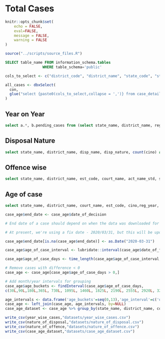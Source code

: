 # Total Cases {#total_cases}

```r
knitr::opts_chunk$set(
	echo = FALSE,
	eval=FALSE,
	message = FALSE,
	warning = FALSE
)

source("../scripts/source_files.R")
```

```sql
SELECT table_name FROM information_schema.tables
                 WHERE table_schema='public'
```


```r

cols_to_select <- c("district_code", "district_name", "state_code", "state_name", "complex_code", "court_code", "court_name", "court_no", "est_code", "cino", "case_no", "fil_no", "fil_year", "reg_no", "reg_year", "fir_no", "fir_year", "type_name", "date_of_decision", "date_of_filing", "dt_regis", "disp_name", "disp_nature", "police_station", "subordinate_court_no", "subordinate_court_case_type", "subordinate_court_case_no", "tranfer_est_flag")

all_cases <- dbxSelect(
  con,
  glue("select {paste0(cols_to_select,collapse = ',')} from case_details")
)
```

## Year on Year
```sql
select a.*, b.pending_cases from (select state_name, district_name, reg_year, count(cino) as total_cases from case_details group by state_name, district_name, reg_year) as a LEFT JOIN (select state_name, district_name, reg_year, count(cino) as pending_cases from case_details where disp_nature = '0' group by state_name, district_name, reg_year) as b ON a.state_name=b.state_name AND a.district_name=b.district_name AND a.reg_year=b.reg_year
```

## Disposal Nature
```sql
select state_name, district_name, disp_name, disp_nature, count(cino) as total_cases from case_details where disp_nature != '0' group by state_name, district_name, disp_name, disp_nature
```

## Offence wise
```sql
select state_name, district_name, est_code, court_name, act_name_std, section_name_std, count(cino) as total_cases from (select c.act_name_std, c.section_name_std, d.* from acts_subset as c inner join (select a.*, b.state_name, b.district_name, b.est_code, b.court_name FROM case_acts as a LEFT JOIN case_details as b on a.cino=b.cino) as d on c.id = d.act) as e group by state_name, district_name, est_code, court_name, act_name_std, section_name_std
```

## Age of case
```sql
select state_name, district_name, court_name, est_code, cino,reg_year, type_name, disp_name, disp_nature, dt_regis, date_of_filing, date_of_decision from case_details
```

```r
case_age$end_date <- case_age$date_of_decision 

# End date of a case should depend on when the data was downloaded for a state. This will ensure that we capture the correct status of a case (pending/disposed) as on the date of data-collection. 

# At present, we're using a fix date - 2020/03/31, but this will be updated as per the revised date of data collection for each state

case_age$end_date[is.na(case_age$end_date)] <- as.Date("2020-03-31")

case_age$age_of_case_interval <- lubridate::interval(case_age$date_of_filing,case_age$end_date)

case_age$age_of_case_days <- time_length(case_age$age_of_case_interval, "days")

# Remove cases with difference < 0
case_age <- case_age[case_age$age_of_case_days > 0,]

# Add month/year intervals for grouping
case_age$age_buckets <- findInterval(case_age$age_of_case_days, 
c(30L,90L,180L,365L, 730L, 1095L, 1460L, 1825L, 2190L, 2555L, 2920L, 3285L, 3650L,Inf),rightmost.closed = TRUE)

age_intervals <- data.frame('age_buckets'=seq(0,13),'age_interval'=c('one month','three months','six months','one year',"two years", "three years", "four years", "five years", "six years", "seven years", "eight years", "nine years", "ten years","more than 10 years"))
case_age <- left_join(case_age, age_intervals, by=NULL)
case_age_dataset <- case_age %>% group_by(state_name, district_name, court_name, est_code, type_name, disp_name, disp_nature, age_interval) %>% summarise(total_cases = length(cino))
```

```r
write_csv(year_wise_cases,"datasets/year_wise_cases.csv")
write_csv(nature_of_disposal,"datasets/nature_of_disposal.csv")
write_csv(nature_of_offence,"datasets/nature_of_offence.csv")
write_csv(case_age_dataset,"datasets/case_age_dataset.csv")
```


